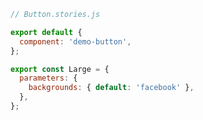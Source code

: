 ```js
// Button.stories.js

export default {
  component: 'demo-button',
};

export const Large = {
  parameters: {
    backgrounds: { default: 'facebook' },
  },
};
```
